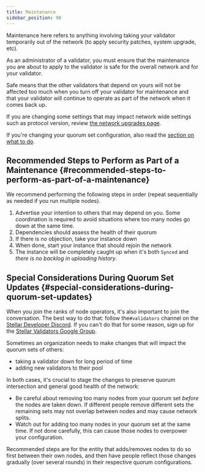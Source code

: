 ```yaml
---
title: Maintenance
sidebar_position: 90
---
```


Maintenance here refers to anything involving taking your validator temporarily out of the network (to apply security patches, system upgrade, etc).

As an administrator of a validator, you must ensure that the maintenance you are about to apply to the validator is safe for the overall network and for your validator.

Safe means that the other validators that depend on yours will not be affected too much when you turn off your validator for maintenance and that your validator will continue to operate as part of the network when it comes back up.

If you are changing some settings that may impact network wide settings such as protocol version, review [the network upgrades page](./network-upgrades.mdx).

If you're changing your quorum set configuration, also read the [section on what to do](#special-considerations-during-quorum-set-updates).

## Recommended Steps to Perform as Part of a Maintenance {#recommended-steps-to-perform-as-part-of-a-maintenance}

We recommend performing the following steps in order (repeat sequentially as needed if you run multiple nodes).

1. Advertise your intention to others that may depend on you. Some coordination is required to avoid situations where too many nodes go down at the same time.
2. Dependencies should assess the health of their quorum
3. If there is no objection, take your instance down
4. When done, start your instance that should rejoin the network
5. The instance will be completely caught up when it's both `Synced` and _there is no backlog in uploading history_.

## Special Considerations During Quorum Set Updates {#special-considerations-during-quorum-set-updates}

When you join the ranks of node operators, it's also important to join the conversation. The best way to do that: follow the`#validators` channel on the [Stellar Developer Discord](https://discord.gg/stellardev). If you can't do that for some reason, sign up for the [Stellar Validators Google Group](https://groups.google.com/forum/#!forum/stellar-validators).

Sometimes an organization needs to make changes that will impact the quorum sets of others:

- taking a validator down for long period of time
- adding new validators to their pool

In both cases, it's crucial to stage the changes to preserve quorum intersection and general good health of the network:

- Be careful about removing too many nodes from your quorum set _before_ the nodes are taken down. If different people remove different sets the remaining sets may not overlap between nodes and may cause network splits.
- Watch out for adding too many nodes in your quorum set at the same time. If not done carefully, this can cause those nodes to overpower your configuration.

Recommended steps are for the entity that adds/removes nodes to do so first between their own nodes, and then have people reflect those changes gradually (over several rounds) in their respective quorum configurations.

